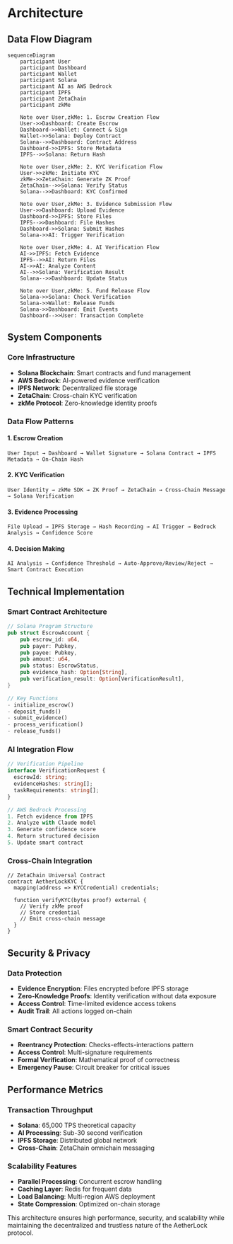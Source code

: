 # Architecture

## Data Flow Diagram

```mermaid
sequenceDiagram
    participant User
    participant Dashboard
    participant Wallet
    participant Solana
    participant AI as AWS Bedrock
    participant IPFS
    participant ZetaChain
    participant zkMe

    Note over User,zkMe: 1. Escrow Creation Flow
    User->>Dashboard: Create Escrow
    Dashboard->>Wallet: Connect & Sign
    Wallet->>Solana: Deploy Contract
    Solana-->>Dashboard: Contract Address
    Dashboard->>IPFS: Store Metadata
    IPFS-->>Solana: Return Hash

    Note over User,zkMe: 2. KYC Verification Flow
    User->>zkMe: Initiate KYC
    zkMe->>ZetaChain: Generate ZK Proof
    ZetaChain-->>Solana: Verify Status
    Solana-->>Dashboard: KYC Confirmed

    Note over User,zkMe: 3. Evidence Submission Flow
    User->>Dashboard: Upload Evidence
    Dashboard->>IPFS: Store Files
    IPFS-->>Dashboard: File Hashes
    Dashboard->>Solana: Submit Hashes
    Solana->>AI: Trigger Verification

    Note over User,zkMe: 4. AI Verification Flow
    AI->>IPFS: Fetch Evidence
    IPFS-->>AI: Return Files
    AI->>AI: Analyze Content
    AI-->>Solana: Verification Result
    Solana-->>Dashboard: Update Status

    Note over User,zkMe: 5. Fund Release Flow
    Solana->>Solana: Check Verification
    Solana->>Wallet: Release Funds
    Solana->>Dashboard: Emit Events
    Dashboard-->>User: Transaction Complete
```

## System Components

### Core Infrastructure
- **Solana Blockchain**: Smart contracts and fund management
- **AWS Bedrock**: AI-powered evidence verification
- **IPFS Network**: Decentralized file storage
- **ZetaChain**: Cross-chain KYC verification
- **zkMe Protocol**: Zero-knowledge identity proofs

### Data Flow Patterns

#### 1. Escrow Creation
```
User Input → Dashboard → Wallet Signature → Solana Contract → IPFS Metadata → On-Chain Hash
```

#### 2. KYC Verification
```
User Identity → zkMe SDK → ZK Proof → ZetaChain → Cross-Chain Message → Solana Verification
```

#### 3. Evidence Processing
```
File Upload → IPFS Storage → Hash Recording → AI Trigger → Bedrock Analysis → Confidence Score
```

#### 4. Decision Making
```
AI Analysis → Confidence Threshold → Auto-Approve/Review/Reject → Smart Contract Execution
```

## Technical Implementation

### Smart Contract Architecture
```rust
// Solana Program Structure
pub struct EscrowAccount {
    pub escrow_id: u64,
    pub payer: Pubkey,
    pub payee: Pubkey,
    pub amount: u64,
    pub status: EscrowStatus,
    pub evidence_hash: Option[String],
    pub verification_result: Option[VerificationResult],
}

// Key Functions
- initialize_escrow()
- deposit_funds()
- submit_evidence()
- process_verification()
- release_funds()
```

### AI Integration Flow
```typescript
// Verification Pipeline
interface VerificationRequest {
  escrowId: string;
  evidenceHashes: string[];
  taskRequirements: string[];
}

// AWS Bedrock Processing
1. Fetch evidence from IPFS
2. Analyze with Claude model
3. Generate confidence score
4. Return structured decision
5. Update smart contract
```

### Cross-Chain Integration
```solidity
// ZetaChain Universal Contract
contract AetherLockKYC {
  mapping(address => KYCCredential) credentials;
  
  function verifyKYC(bytes proof) external {
    // Verify zkMe proof
    // Store credential
    // Emit cross-chain message
  }
}
```

## Security & Privacy

### Data Protection
- **Evidence Encryption**: Files encrypted before IPFS storage
- **Zero-Knowledge Proofs**: Identity verification without data exposure
- **Access Control**: Time-limited evidence access tokens
- **Audit Trail**: All actions logged on-chain

### Smart Contract Security
- **Reentrancy Protection**: Checks-effects-interactions pattern
- **Access Control**: Multi-signature requirements
- **Formal Verification**: Mathematical proof of correctness
- **Emergency Pause**: Circuit breaker for critical issues

## Performance Metrics

### Transaction Throughput
- **Solana**: 65,000 TPS theoretical capacity
- **AI Processing**: Sub-30 second verification
- **IPFS Storage**: Distributed global network
- **Cross-Chain**: ZetaChain omnichain messaging

### Scalability Features
- **Parallel Processing**: Concurrent escrow handling
- **Caching Layer**: Redis for frequent data
- **Load Balancing**: Multi-region AWS deployment
- **State Compression**: Optimized on-chain storage

This architecture ensures high performance, security, and scalability while maintaining the decentralized and trustless nature of the AetherLock protocol.